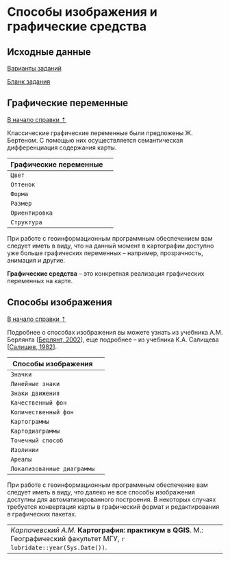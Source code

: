 # Способы изображения и графические средства {#map-symbology}


## Исходные данные {#map-symbology-initial-data}

[Варианты заданий](https://drive.google.com/drive/folders/1hbb13IYlOQN_QSebxW7OpPvh8j90zwDm)

[Бланк задания](https://yadi.sk/i/8Jka8SVegwxeqw)


## Графические переменные {#map-symbology-variables}
[В начало справки ⇡](#map-symbology)

Классические графические переменные были предложены Ж. Бертеном. С помощью них осуществляется семантическая дифференциация содержания карты.


Графические переменные    |
--------------------------|-----------
`Цвет`                    |![]()
`Оттенок`                 |![]()
`Форма`                   |![]()
`Размер`                  |![]()
`Ориентировка`            |![]()
`Структура`               |![]()


При работе с геоинформационным программным обеспечением вам следует иметь в виду, что на данный момент в картографии доступно уже больше графических переменных – например, прозрачность, анимация и другие.


**Графические средства** – это конкретная реализация графических переменных на карте.


## Способы изображения {#map-symbology-methods}
[В начало справки ⇡](#map-symbology)


Подробнее о способах изображения вы можете узнать из учебника А.М. Берлянта [[Берлянт, 2002](https://yadi.sk/i/Fg77Q031F0lMoQ)], еще подробнее – из учебника К.А. Салищева [[Салищев, 1982](https://yadi.sk/i/e9gW1TmzdEUQqg)].


Способы изображения       |
--------------------------|-----------
`Значки`                  |![]()
`Линейные знаки`          |![]()
`Знаки движения`          |![]()
`Качественный фон`        |![]()
`Количественный фон`      |![]()
`Картограммы`             |![]()
`Картодиаграммы`          |![]()
`Точечный способ`         |![]()
`Изолинии`                |![]()
`Ареалы`                  |![]()
`Локализованные диаграммы`|![]()


При работе с геоинформационным программным обеспечение вам следует иметь в виду, что далеко не все способы изображения доступны для автоматизированного построения. В некоторых случаях требуется конвертация карты в графический формат и редактирования в графических пакетах.


----
_Карпачевский А.М._ **Картография: практикум в QGIS**. М.: Географический факультет МГУ, `r lubridate::year(Sys.Date())`.
----